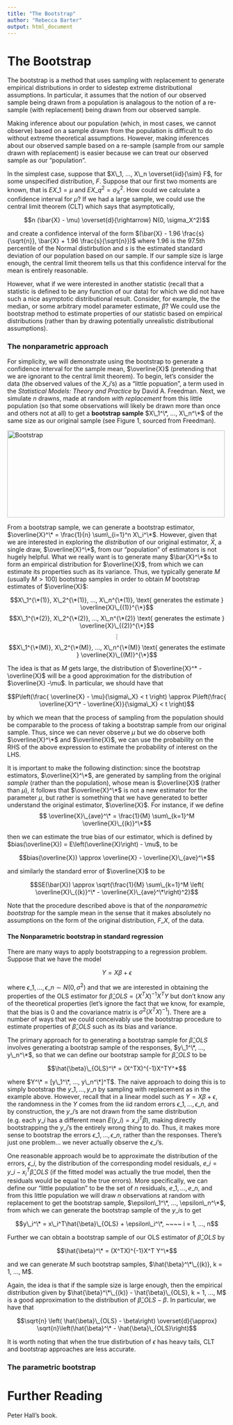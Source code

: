 ```yaml
---
title: "The Bootstrap"
author: "Rebecca Barter"
output: html_document
---
```


# The Bootstrap

The bootstrap is a method that uses sampling with replacement to generate empirical distributions in order to sidestep extreme distributional assumptions. In particular, it assumes that the notion of our observed sample being drawn from a population is analagous to the notion of a re-sample (with replacement) being drawn from our observed sample.

Making inference about our population (which, in most cases, we cannot observe) based on a sample drawn from the population is difficult to do without extreme theoretical assumptions. However, making inferences about our observed sample based on a re-sample (sample from our sample drawn with replacement) is easier because we can treat our observed sample as our "population". 

In the simplest case, suppose that $X\_1, ..., X\_n \overset{iid}{\sim} F$, for some unspecified distribution, $F$. Suppose that our first two moments are known, that is $EX\_1 = \mu$ and $EX\_q^2 = \sigma^2_X$. How could we calculate a confidence interval for $\mu$? If we had a large sample, we could use the central limit theorem (CLT) which says that asymptotically,

$$n (\bar{X} - \mu) \overset{d}{\rightarrow} N(0, \sigma_X^2)$$

and create a confidence interval of the form $(\bar{X} - 1.96 \frac{s}{\sqrt{n}}, \bar{X} + 1.96  \frac{s}{\sqrt{n}})$ where $1.96$ is the $97.5$th percentile of the Normal distirbution and $s$ is the estimated standard deviation of our population based on our sample. If our sample size is large enough, the central limit theorem tells us that this confidence interval for the mean is entirely reasonable.


However, what if we were interested in another statistic (recall that a statistic is defined to be any function of our data) for which we did not have such a nice asymptotic distributional result. Consider, for example, the the median, or some arbitrary model parameter estimate, $\hat{\beta}$? We could use the bootstrap method to estimate properties of our statistic based on empirical distributions (rather than by drawing potentially unrealistic distributional assumptions). 


### The nonparametric approach


For simplicity, we will demonstrate using the bootstrap to generate a confidence interval for the sample mean, $\overline{X}$ (pretending that we are ignorant to the central limit theorem). To begin, let's consider the data (the observed values of the $X\_i$'s) as a "little popuation", a term used in the *Statistical Models: Theory and Practice* by David A. Freedman. Next, we simulate $n$ drawns, made at random *with replacement* from this little population (so that some observations will likely be drawn more than once and others not at all) to get a **bootstrap sample** $X\_1^\*, ..., X\_n^\*$ of the same size as our original sample (see Figure 1, sourced from Freedman).


<img src="Bootstrap.png" alt="Bootstrap" style="width:500px;height:200px;">


From a bootstrap sample, we can generate a bootstrap estimator, $\overline{X}^\* = \frac{1}{n} \sum\_{i=1}^n X\_i^\*$. However, given that we are interested in exploring the *distribution* of our original estimator, $\bar{X}$, a single draw, $\overline{X}^\*$, from our "population" of estimators is not hugely helpful. What we really want is to generate many $\bar{X}^\*$s to form an empirical distribution for $\overline{X}$, from which we can estimate its properties such as its variance. Thus, we typically generate $M$ (usually $M > 100$) bootstrap samples in order to obtain $M$ bootstrap estimates of $\overline{X}$:

$$X\_1^{\*(1)}, X\_2^{\*(1)}, ..., X\_n^{\*(1)}, \text{ generates the estimate } \overline{X}\_{(1)}^{\*}$$
$$X\_1^{\*(2)}, X\_2^{\*(2)}, ..., X\_n^{\*(2)} \text{ generates the estimate } \overline{X}\_{(2)}^{\*}$$
$$ \vdots $$
$$X\_1^{\*(M)}, X\_2^{\*(M)}, ..., X\_n^{\*(M)} \text{ generates the estimate } \overline{X}\_{(M)}^{\*}$$


The idea is that as $M$ gets large, the distribution of $\overline{X}^* - \overline{X}$ will be a good approximation for the distribution of $\overline{X} -\mu$. In particular, we should have that

$$P\left(\frac{ \overline{X} - \mu}{\sigma\_X} < t \right) \approx P\left(\frac{ \overline{X}^\* - \overline{X}}{\sigma\_X} < t \right)$$


by which we mean that the process of sampling from the population should be comparable to the process of taking a bootstrap sample from our original sample. Thus, since we can never observe $\mu$ but we do observe both $\overline{X}^\*$ and $\overline{X}$, we can use the probability on the RHS of the above expression to estimate the probability of interest on the LHS.

It is important to make the following distinction: since the bootstrap estimators, $\overline{X}^\*$, are generated by sampling from the original *sample* (rather than the population), whose mean is $\overline{X}$ (rather than $\mu$), it follows that $\overline{X}^\*$ is not a new estimator for the parameter $\mu$, but rather is something that we have generated to better understand the original estimator, $\overline{X}$. For instance, if we define 
$$ \overline{X}\_{ave}^\* = \frac{1}{M} \sum\_{k=1}^M \overline{X}\_{(k)}^\*$$ 

then we can estimate the true bias of our estimator, which is defined by $bias(\overline{X}) = E\left(\overline{X}\right) - \mu$, to be

$$bias(\overline{X}) \approx \overline{X} - \overline{X}\_{ave}^\*$$

and similarly the standard error of $\overline{X}$ to be

$$SE(\bar{X}) \approx \sqrt{\frac{1}{M} \sum\_{k=1}^M \left( \overline{X}\_{(k)}^\* - \overline{X}\_{ave}^\*\right)^2}$$

Note that the procedure described above is that of the *nonparametric bootstrap* for the sample mean in the sense that it makes absolutely no assumptions on the form of the original distribution, $F\_X$, of the data. 


#### The Nonparametric bootstrap in standard regression

There are many ways to apply bootstrapping to a regression problem. Suppose that we have the model

$$Y = X \beta + \epsilon$$

where $\epsilon\_1, ..., \epsilon\_n \sim N(0, \sigma^2)$ and that we are interested in obtaining the properties of the OLS estimator for $\hat{\beta}\_{OLS} = (X^TX)^{-1}X^TY$ but don't know any of the theoretical properties (let's ignore the fact that we know, for example, that the bias is $0$ and the covariance matrix is $\sigma^2(X^TX)^{-1}$). There are a number of ways that we could conceivably use the bootstrap procedure to estimate properties of $\hat{\beta}\_{OLS}$ such as its bias and variance.


The primary approach for to generating a bootstrap sample for $\hat{\beta}\_{OLS}$ involves generating a bootstrap sample of the responses, $y\_1^\*, ..., y\_n^\*$, so that we can define our bootstrap sample for $\hat{\beta}\_{OLS}$ to be

$$\hat{\beta}\_{OLS}^\* = (X^TX)^{-1}X^TY^*$$


where $Y^\* = [y\_1^\*, ..., y\_n^\*]^T$. The naive approach to doing this is to simply bootstrap the $y\_1, ..., y\_n$ by sampling with replacement as in the example above. However, recall that in a linear model such as $Y = X \beta  + \epsilon$, the randomness in the $Y$ comes from the iid random errors $\epsilon\_1, ..., \epsilon\_n$, and by construction, the $y\_i$'s are not drawn from the same distribution (e.g. each $y\_i$ has a different mean $E(y\_i) = x\_i^T\beta$), making directly bootstrapping the $y\_i$'s the entirely wrong thing to do. Thus, it makes more sense to bootstrap the errors $\epsilon\_1, ..., \epsilon\_n$, rather than the responses. There's just one problem... we never actually observe the $\epsilon\_i$'s.


One reasonable approach would be to approximate the distribution of the errors, $\epsilon\_i$, by the distribution of the corresponding model residuals, $e\_i = y\_i - x_i^T \hat{\beta}\_{OLS}$ (if the fitted model was actually the true model, then the residuals would be equal to the true errors). More specifically, we can define our "little population" to be the set of $n$ residuals, $e\_1, ..., e\_n$, and from this little population we will draw $n$ observations at random with replacement to get the bootstrap sample, $\epsilon\_1^\*, ..., \epsilon\_n^\*$, from which we can generate the bootstrap sample of the $y\_i$s to get 

$$y\_i^\* = x\_i^T\hat{\beta}\_{OLS} + \epsilon\_i^\*, ~~~~ i = 1, ..., n$$ 

Further we can obtain a bootstrap sample of our OLS estimator of $\hat{\beta}\_{OLS}$ by

$$\hat{\beta}^\* = (X^TX)^{-1}X^T Y^\*$$

and we can generate $M$ such bootstrap samples, $\hat{\beta}^\*\_{(k)}, k = 1, ..., M$.


Again, the idea is that if the sample size is large enough, then the empirical distribution given by $\hat{\beta}^\*\_{(k)} - \hat{\beta}\_{OLS}, k = 1, ..., M$ is a good approximation to the distribution of $\hat{\beta}\_{OLS} - \beta$. In particular, we have that


$$\sqrt{n} \left( \hat{\beta}\_{OLS} - \beta\right) \overset{d}{\approx} \sqrt{n}\left(\hat{\beta}^\* - \hat{\beta}\_{OLS}\right)$$

It is worth noting that when the true distirbution of $\epsilon$ has heavy tails, CLT and bootstrap approaches are less accurate.



### The parametric bootstrap

# Further Reading

Peter Hall's book.